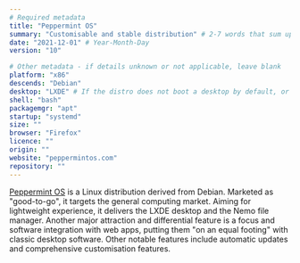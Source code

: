 ```yaml
---
# Required metadata
title: "Peppermint OS"
summary: "Customisable and stable distribution" # 2-7 words that sum up the distribution
date: "2021-12-01" # Year-Month-Day
version: "10"

# Other metadata - if details unknown or not applicable, leave blank
platform: "x86"
descends: "Debian"
desktop: "LXDE" # If the distro does not boot a desktop by default, or doesn't ship one, leave 'desktop' blank
shell: "bash"
packagemgr: "apt"
startup: "systemd"
size: ""
browser: "Firefox"
licence: ""
origin: ""
website: "peppermintos.com"
repository: ""
---
```


[Peppermint OS](https://peppermintos.com) is a Linux distribution derived from Debian. Marketed as "good-to-go", it targets the general computing market. Aiming for lightweight experience, it delivers the LXDE desktop and the Nemo file manager. Another major attraction and differential feature is a focus and software integration with web apps, putting them "on an equal footing" with classic desktop software. Other notable features include automatic updates and comprehensive customisation features.

